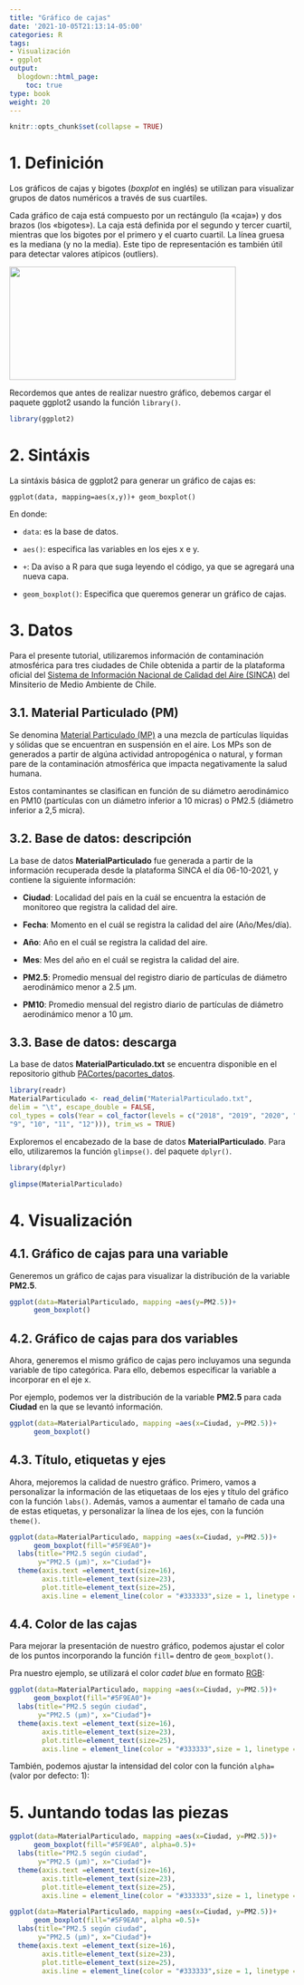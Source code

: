 ```yaml
---
title: "Gráfico de cajas"
date: '2021-10-05T21:13:14-05:00'
categories: R
tags:
- Visualización
- ggplot
output:
  blogdown::html_page:
    toc: true
type: book
weight: 20
---
```

```r
knitr::opts_chunk$set(collapse = TRUE)
```

# 1. Definición
Los gráficos de cajas y bigotes (*boxplot* en inglés) se utilizan para visualizar grupos de datos numéricos a través de sus cuartiles.

Cada gráfico de caja está compuesto por un rectángulo (la «caja») y dos brazos (los «bigotes»). La caja está definida por el segundo y tercer cuartil, mientras que los bigotes por el primero y el cuarto cuartil. La línea gruesa es la mediana (y no la media). Este tipo de representación es también útil para detectar valores atípicos (outliers).

![](/courses/ggplot2/Boxplot_files/boxplot.png){width=400px height=200px}


Recordemos que antes de realizar nuestro gráfico, debemos cargar el paquete ggplot2 usando la función `library()`.

```r
library(ggplot2)
```

# 2. Sintáxis 

La sintáxis básica de ggplot2 para generar un gráfico de cajas es:

`ggplot(data, mapping=aes(x,y))+ geom_boxplot()`

En donde:

* `data`: es la base de datos.

* `aes()`: especifica las variables en los ejes x e y.

* `+`: Da aviso a R para que suga leyendo el código, ya que se agregará una nueva capa.

* `geom_boxplot()`: Especifica que queremos generar un gráfico de cajas.

# 3. Datos

Para el presente tutorial, utilizaremos información de contaminación atmosférica para tres ciudades de Chile obtenida a partir de la plataforma oficial del [Sistema de Información Nacional de Calidad del Aire (SINCA)](https://sinca.mma.gob.cl/#) del Minsiterio de Medio Ambiente de Chile.

## 3.1. Material Particulado (PM)

Se denomina [Material Particulado (MP)](https://sinca.mma.gob.cl/index.php/pagina/index/id/glosario) a una mezcla de partículas líquidas y sólidas que se encuentran en suspensión en el aire. Los MPs son de generados a partir de algúna actividad antropogénica o natural, y forman pare de la contaminación atmosférica que impacta negativamente la salud humana. 

Estos contaminantes se clasifican en función de su diámetro aerodinámico en PM10 (partículas con un diámetro inferior a 10 micras) o PM2.5 (diámetro inferior a 2,5 micra).


## 3.2. Base de datos: descripción

La base de datos **MaterialParticulado** fue generada a partir de la información recuperada desde la plataforma SINCA el día 06-10-2021, y contiene la siguiente información:

* **Ciudad**: Localidad del país en la cuál se encuentra la estación de monitoreo que registra la calidad del aire.

* **Fecha**: Momento en el cuál se registra la calidad del aire (Año/Mes/día).

* **Año**: Año en el cuál se registra la calidad del aire.

* **Mes**: Mes del año en el cuál se registra la calidad del aire.

* **PM2.5**: Promedio mensual del registro diario de partículas de diámetro aerodinámico menor a 2.5 μm.

* **PM10**: Promedio mensual del registro diario de partículas de diámetro aerodinámico menor a 10 μm.


## 3.3. Base de datos: descarga

La base de datos **MaterialParticulado.txt** se encuentra disponible en el repositorio github [PACortes/pacortes_datos](https://github.com/PACortes/pacortes_datos).


```r
library(readr)
MaterialParticulado <- read_delim("MaterialParticulado.txt", 
delim = "\t", escape_double = FALSE, 
col_types = cols(Year = col_factor(levels = c("2018", "2019", "2020", "2021")), Mes = col_factor(levels = c("1", "2", "3", "4", "5", "6", "7", "8", 
"9", "10", "11", "12"))), trim_ws = TRUE)
```

Exploremos el encabezado de la base de datos **MaterialParticulado**. Para ello, utilizaremos la función `glimpse()`. del paquete `dplyr()`.

```r
library(dplyr)

glimpse(MaterialParticulado)
```


# 4. Visualización 

## 4.1. Gráfico de cajas para una variable
Generemos un gráfico de cajas para visualizar la distribución de la variable **PM2.5**.

```r
ggplot(data=MaterialParticulado, mapping =aes(y=PM2.5))+
      geom_boxplot()
```

## 4.2. Gráfico de cajas para dos variables
Ahora, generemos el mismo gráfico de cajas pero incluyamos una segunda variable de tipo categórica. Para ello, debemos especificar la variable a incorporar en el eje x.

Por ejemplo, podemos ver la distribución de la variable **PM2.5** para cada **Ciudad** en la que se levantó información. 


```r
ggplot(data=MaterialParticulado, mapping =aes(x=Ciudad, y=PM2.5))+
      geom_boxplot()
```

## 4.3. Título, etiquetas y ejes
Ahora, mejoremos la calidad de nuestro gráfico. Primero, vamos a personalizar la información de las etiquetaas de los ejes y título del gráfico  con la función `labs()`. Además, vamos a aumentar el tamaño de cada una de estas etiquetas, y personalizar la línea de los ejes, con la función `theme()`.

```r
ggplot(data=MaterialParticulado, mapping =aes(x=Ciudad, y=PM2.5))+
      geom_boxplot(fill="#5F9EA0")+
  labs(title="PM2.5 según ciudad",
       y="PM2.5 (μm)", x="Ciudad")+
  theme(axis.text =element_text(size=16),
        axis.title=element_text(size=23),
        plot.title=element_text(size=25),
        axis.line = element_line(color = "#333333",size = 1, linetype = "solid"))
```

## 4.4. Color de las cajas
Para mejorar la presentación de nuestro gráfico, podemos ajustar el color de los puntos incorporando la función `fill=` dentro de `geom_boxplot()`.

Pra nuestro ejemplo, se utilizará el color *cadet blue* en formato [RGB](https://flaviocopes.com/rgb-color-codes/):

```r
ggplot(data=MaterialParticulado, mapping =aes(x=Ciudad, y=PM2.5))+
      geom_boxplot(fill="#5F9EA0")+
  labs(title="PM2.5 según ciudad",
       y="PM2.5 (μm)", x="Ciudad")+
  theme(axis.text =element_text(size=16),
        axis.title=element_text(size=23),
        plot.title=element_text(size=25),
        axis.line = element_line(color = "#333333",size = 1, linetype = "solid"))
```


También, podemos ajustar la intensidad del color con la función `alpha=` (valor por defecto: 1): 

# 5. Juntando todas las piezas


```r
ggplot(data=MaterialParticulado, mapping =aes(x=Ciudad, y=PM2.5))+
      geom_boxplot(fill="#5F9EA0", alpha=0.5)+
  labs(title="PM2.5 según ciudad",
       y="PM2.5 (μm)", x="Ciudad")+
  theme(axis.text =element_text(size=16),
        axis.title=element_text(size=23),
        plot.title=element_text(size=25),
        axis.line = element_line(color = "#333333",size = 1, linetype = "solid"))
```



```r
ggplot(data=MaterialParticulado, mapping =aes(x=Ciudad, y=PM2.5))+
      geom_boxplot(fill="#5F9EA0", alpha =0.5)+
  labs(title="PM2.5 según ciudad",
       y="PM2.5 (μm)", x="Ciudad")+
  theme(axis.text =element_text(size=16),
        axis.title=element_text(size=23),
        plot.title=element_text(size=25),
        axis.line = element_line(color = "#333333",size = 1, linetype = "solid"))
```


